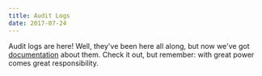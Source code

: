 ```yaml
---
title: Audit Logs
date: 2017-07-24
---
```


Audit logs are here! Well, they've been here all along, but now we've got [documentation](#DOCS_RESOURCES_AUDIT_LOG/) about them. Check it out, but remember: with great power comes great responsibility.
